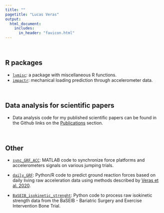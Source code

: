 ```yaml
---
title: ""
pagetitle: "Lucas Veras"
output: 
  html_document:
    includes:
      in_header: "favicon.html"
---
```

<br>

## R packages

- [`lvmisc`](https://lveras.com/lvmisc): a package with miscellaneous R functions.
- [`impactr`](https://lveras.com/impactr): mechanical loading prediction through accelerometer data.

<br>

## Data analysis for scientific papers

- Data analysis code for my published scientific papers can be found in the Github links on the [Publications](https://lveras.com/publications.html) section.

<br>

## Other

- [`sync_GRF_ACC`](https://github.com/verasls/sync_GRF_ACC): MATLAB code to synchronize force platforms and accelerometers signals on various jumping trials.

- [`daily_GRF`](https://github.com/verasls/daily_GRF): Python/R code to predict ground reaction forces based on daily living raw acceleration data using methods described by [Veras et al. 2020](https://link.springer.com/article/10.1007/s00198-020-05295-2).

- [`BaSEIB_isokinetic_strenght`](https://github.com/verasls/BaSEIB_isokinetic_strength): Python code to process raw isokinetic strength data from the BaSEIB - Bariatric Surgery and Exercise Intervention Bone Trial.
